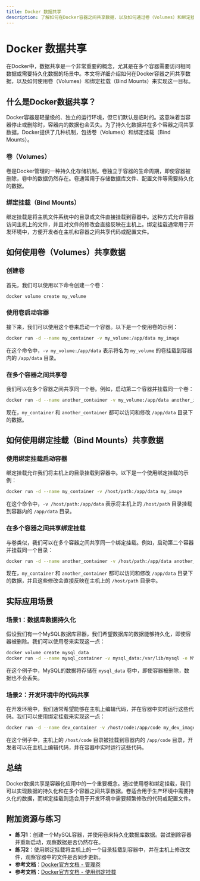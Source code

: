 ```yaml
---
title: Docker 数据共享
description: 了解如何在Docker容器之间共享数据，以及如何通过卷（Volumes）和绑定挂载（Bind Mounts）实现数据持久化和共享。
---
```


# Docker 数据共享

在Docker中，数据共享是一个非常重要的概念，尤其是在多个容器需要访问相同数据或需要持久化数据的场景中。本文将详细介绍如何在Docker容器之间共享数据，以及如何使用卷（Volumes）和绑定挂载（Bind Mounts）来实现这一目标。

## 什么是Docker数据共享？

Docker容器是轻量级的、独立的运行环境，但它们默认是临时的。这意味着当容器停止或删除时，容器内的数据也会丢失。为了持久化数据并在多个容器之间共享数据，Docker提供了几种机制，包括卷（Volumes）和绑定挂载（Bind Mounts）。

### 卷（Volumes）

卷是Docker管理的一种持久化存储机制。卷独立于容器的生命周期，即使容器被删除，卷中的数据仍然存在。卷通常用于存储数据库文件、配置文件等需要持久化的数据。

### 绑定挂载（Bind Mounts）

绑定挂载是将主机文件系统中的目录或文件直接挂载到容器中。这种方式允许容器访问主机上的文件，并且对文件的修改会直接反映在主机上。绑定挂载通常用于开发环境中，方便开发者在主机和容器之间共享代码或配置文件。

## 如何使用卷（Volumes）共享数据

### 创建卷

首先，我们可以使用以下命令创建一个卷：

```bash
docker volume create my_volume
```

### 使用卷启动容器

接下来，我们可以使用这个卷来启动一个容器。以下是一个使用卷的示例：

```bash
docker run -d --name my_container -v my_volume:/app/data my_image
```

在这个命令中，`-v my_volume:/app/data` 表示将名为 `my_volume` 的卷挂载到容器内的 `/app/data` 目录。

### 在多个容器之间共享卷

我们可以在多个容器之间共享同一个卷。例如，启动第二个容器并挂载同一个卷：

```bash
docker run -d --name another_container -v my_volume:/app/data another_image
```

现在，`my_container` 和 `another_container` 都可以访问和修改 `/app/data` 目录下的数据。

## 如何使用绑定挂载（Bind Mounts）共享数据

### 使用绑定挂载启动容器

绑定挂载允许我们将主机上的目录挂载到容器中。以下是一个使用绑定挂载的示例：

```bash
docker run -d --name my_container -v /host/path:/app/data my_image
```

在这个命令中，`-v /host/path:/app/data` 表示将主机上的 `/host/path` 目录挂载到容器内的 `/app/data` 目录。

### 在多个容器之间共享绑定挂载

与卷类似，我们可以在多个容器之间共享同一个绑定挂载。例如，启动第二个容器并挂载同一个目录：

```bash
docker run -d --name another_container -v /host/path:/app/data another_image
```

现在，`my_container` 和 `another_container` 都可以访问和修改 `/app/data` 目录下的数据，并且这些修改会直接反映在主机上的 `/host/path` 目录中。

## 实际应用场景

### 场景1：数据库数据持久化

假设我们有一个MySQL数据库容器，我们希望数据库的数据能够持久化，即使容器被删除。我们可以使用卷来实现这一点：

```bash
docker volume create mysql_data
docker run -d --name mysql_container -v mysql_data:/var/lib/mysql -e MYSQL_ROOT_PASSWORD=my-secret-pw mysql:latest
```

在这个例子中，MySQL的数据将存储在 `mysql_data` 卷中，即使容器被删除，数据也不会丢失。

### 场景2：开发环境中的代码共享

在开发环境中，我们通常希望能够在主机上编辑代码，并在容器中实时运行这些代码。我们可以使用绑定挂载来实现这一点：

```bash
docker run -d --name dev_container -v /host/code:/app/code my_dev_image
```

在这个例子中，主机上的 `/host/code` 目录被挂载到容器内的 `/app/code` 目录，开发者可以在主机上编辑代码，并在容器中实时运行这些代码。

## 总结

Docker数据共享是容器化应用中的一个重要概念。通过使用卷和绑定挂载，我们可以实现数据的持久化和在多个容器之间共享数据。卷适合用于生产环境中需要持久化的数据，而绑定挂载则适合用于开发环境中需要频繁修改的代码或配置文件。

## 附加资源与练习

- **练习1**：创建一个MySQL容器，并使用卷来持久化数据库数据。尝试删除容器并重新启动，观察数据是否仍然存在。
- **练习2**：使用绑定挂载将主机上的一个目录挂载到容器中，并在主机上修改文件，观察容器中的文件是否同步更新。
- **参考文档**：[Docker官方文档 - 管理卷](https://docs.docker.com/storage/volumes/)
- **参考文档**：[Docker官方文档 - 使用绑定挂载](https://docs.docker.com/storage/bind-mounts/)

